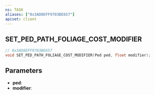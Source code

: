 ```yaml
---
ns: TASK
aliases: ["0x3AD8EFF9703BE657"]
apiset: client
---
```

## SET_PED_PATH_FOLIAGE_COST_MODIFIER

```c
// 0x3AD8EFF9703BE657
void SET_PED_PATH_FOLIAGE_COST_MODIFIER(Ped ped, float modifier);
```


## Parameters
* **ped**:
* **modifier**: